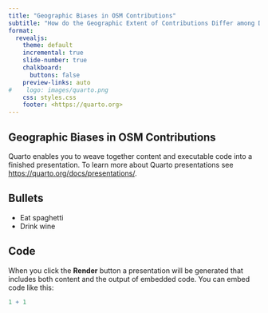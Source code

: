 ```yaml
---
title: "Geographic Biases in OSM Contributions"
subtitle: "How do the Geographic Extent of Contributions Differ among Demographic groups?"
format:
  revealjs: 
    theme: default
    incremental: true 
    slide-number: true
    chalkboard: 
      buttons: false
    preview-links: auto
#    logo: images/quarto.png
    css: styles.css
    footer: <https://quarto.org>
---
```


## Geographic Biases in OSM Contributions

Quarto enables you to weave together content and executable code into a finished presentation. To learn more about Quarto presentations see <https://quarto.org/docs/presentations/>.

## Bullets

::: {.incremental}

- Eat spaghetti
- Drink wine

:::


## Code

When you click the **Render** button a presentation will be generated that includes both content and the output of embedded code. You can embed code like this:

```r
1 + 1
```

